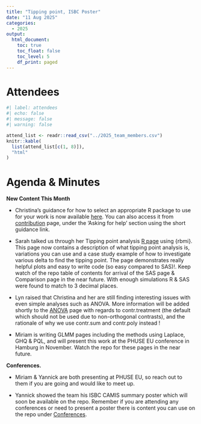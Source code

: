 ```yaml
---
title: "Tipping point, ISBC Poster"
date: "11 Aug 2025"
categories:
  - 2025
output:
  html_document: 
    toc: true
    toc_float: false
    toc_level: 5
    df_print: paged
---
```


# Attendees

```r
#| label: attendees
#| echo: false
#| message: false
#| warning: false

attend_list <- readr::read_csv("../2025_team_members.csv")
knitr::kable(
  list(attend_list[c(1, 8)]),
  "html"
)
```

# Agenda & Minutes

**New Content This Month**

-   Christina's guidance for how to select an appropriate R package to use for your work is now available [here](https://psiaims.github.io/CAMIS/contribution/Package-Review.html). You can also access it from [contribution](Get%20Involved) page, under the 'Asking for help' section using the short guidance link.

-   Sarah talked us through her Tipping point analysis [R page](https://psiaims.github.io/CAMIS/R/tipping_point.html) using {rbmi}. This page now contains a description of what tipping point analysis is, variations you can use and a case study example of how to investigate various delta to find the tipping point. The page demonstrates really helpful plots and easy to write code (so easy compared to SAS)!. Keep watch of the repo table of contents for arrival of the SAS page & Comparison page in the near future. With enough simulations R & SAS were found to match to 3 decimal places.

-   Lyn raised that Christina and her are still finding interesting issues with even simple analyses such as ANOVA. More information will be added shortly to the [ANOVA](ANOVA) page with regards to contr.treatment (the default which should not be used due to non-orthogonal contrasts), and the rationale of why we use contr.sum and contr.poly instead !

-   Miriam is writing GLMM pages including the methods using Laplace, GHQ & PQL, and will present this work at the PHUSE EU conference in Hamburg in November. Watch the repo for these pages in the near future.\

**Conferences.**

-   Miriam & Yannick are both presenting at PHUSE EU, so reach out to them if you are going and would like to meet up.

-   Yannick showed the team his ISBC CAMIS summary poster which will soon be available on the repo. Remember if you are attending any conferences or need to present a poster there is content you can use on the repo under [Conferences](Conferences).
